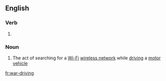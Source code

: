 ==English==

===Verb===
{{head|en|present participle}}

# {{present participle of|war-drive|lang=en}}

===Noun===
{{en-noun|-}}

# The act of searching for a [[Wi-Fi]] [[wireless network]] while [[driving]] a [[motor vehicle]]

[[fr:war-driving]]